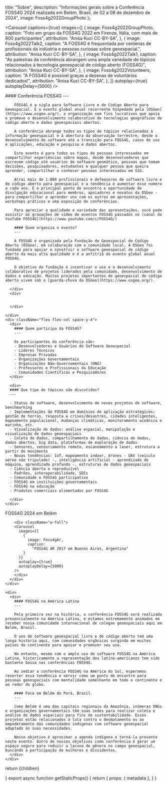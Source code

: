 
  title: "Sobre",
  description:
    "Informações gerais sobre a Conferência FOSS4G 2024 realizada em Belém, Brasil, de 02 a 08 de dezembro de 2024",
  image: Foss4g2022GroupPhoto
};

<Carousel
  captions={true}
  images={[
    {
      image: Foss4g2022GroupPhoto,
      caption:
        "Foto em grupo da FOSS4G 2022 em Firenze, Itália, com mais de 800 participantes",
      attribution: "Anisa Kuci CC-BY-SA",
    },
    {
      image: Foss4g2022Talk2,
      caption:
        "A FOSS4G é frequentada por centenas de profissionais da indústria e pessoas curiosas sobre geoespacial.",
      attribution: "Anisa Kuci CC-BY-SA",
    },
    {
      image: Foss4g2022Talk1,
      caption:
        "As palestras da conferência abrangem uma ampla variedade de tópicos relacionados à tecnologia geoespacial de código aberto (FOSS4G)",
      attribution: "Anisa Kuci CC-BY-SA",
    },
    {
      image: Foss4g2022Volunteers,
      caption:
        "A FOSS4G é possível graças a dezenas de voluntários dedicados!",
      attribution: "Anisa Kuci CC-BY-SA",
    },
  ]}
  autoplay={true}
  autoplayDelay={5000}
/>

<div className="grid space-y-4 mt-4">
  <div className="grid md:grid-cols-2 md:space-x-4">  
    <div className="flex flex-col space-y-4">
      <div className="">
        #### Conferência FOSS4G
        ---
        
        FOSS4G é a sigla para Software Livre e de Código Aberto para Geoespacial. É o evento global anual recorrente hospedado pela [OSGeo](https://www.osgeo.org/), a organização sem fins lucrativos que apoia e promove o desenvolvimento colaborativo de tecnologias geográficas de código aberto e dados geoespaciais abertos.
        
        A conferência abrange todos os tipos de tópicos relacionados à informação geoespacial e à abertura da observação terrestre, desde o desenvolvimento de software até a transição para FOSS4G, casos de uso e aplicações, educação e pesquisa e dados abertos.

        Este evento é para todos os tipos de pessoas interessadas em compartilhar experiências sobre mapas, desde desenvolvedores que escrevem código até usuários de software geomático, pessoas que tomam decisões, pesquisadores, estudantes e qualquer pessoa que queira aprender, compartilhar e conhecer pessoas interessadas em SIG.

        Atrai mais de 1.000 profissionais e defensores de software livre e de código aberto para geoespacial e a tendência é aumentar esse número a cada ano. É o principal ponto de encontro e oportunidade de divulgação educacional para membros, apoiadores e novatos da OSGeo - para compartilhar e aprender uns com os outros em apresentações, workshops práticos e uma exposição de conferências.

        Para apreciar a qualidade e variedade das apresentações, você pode assistir às gravações de vídeo de eventos FOSS4G passados no [canal do YouTube FOSS4G](https://www.youtube.com/c/FOSS4G/)

        #### Quem organiza o evento?
        ---

        A FOSS4G é organizada pela Fundação de Geoespacial de Código Aberto (OSGeo), em colaboração com a comunidade local. A OSGeo foi fundada para apoiar e construir o software geoespacial de código aberto da mais alta qualidade e é a anfitriã do evento global anual FOSS4G.

        O objetivo da fundação é incentivar o uso e o desenvolvimento colaborativo de projetos liderados pela comunidade, desenvolvimento de dados e educação. Muitos projetos importantes de geoespacial de código aberto vivem sob o [guarda-chuva da OSGeo](https://www.osgeo.org/).

      </div>
      <div>


      </div>

    </div>
    <div className="flex flex-col space-y-4">
      <div>
        #### Quem participa da FOSS4G?
        ---

        Os participantes da conferência são:
        - Desenvolvedores e Usuários de Software Geoespacial
        - Líderes Técnicos
        - Empresas Privadas
        - Organizações Governamentais
        - Organizações Não-Governamentais (ONG)
        - Professores e Profissionais da Educação
        - Comunidades Científicas e Pesquisadores
      </div>

      <div>
      #### Que tipo de tópicos são discutidos?
      ---

      - Status do software, desenvolvimento de novos projetos de software, benchmarking
      - Implementações de FOSS4G em domínios de aplicação estratégicos: gestão de terras, resposta a crises/desastres, cidades inteligentes, mapeamento populacional, mudanças climáticas, monitoramento oceânico e marinho, etc.
      - Visualização de dados: análise espacial, manipulação e visualização de dados geoespaciais
      - Coleta de dados, compartilhamento de dados, ciência de dados, dados abertos, big data, plataformas de exploração de dados
      - Sensores, sensoriamento remoto, escaneamento a laser, estrutura a partir de movimento
      - Novas tendências: IoT, mapeamento indoor, drones - UAV (veículo aéreo não tripulado) -, inteligência artificial - aprendizado de máquina, aprendizado profundo -, estruturas de dados geoespaciais
      - Ciência aberta e reproduzível
      - Padrões, interoperabilidade, SDIs
      - Comunidade e FOSS4G participativo
      - FOSS4G em instituições governamentais
      - FOSS4G na educação
      - Produtos comerciais alimentados por FOSS4G

      </div>
    </div>

  </div>

<Heading bubble color="orange">
  FOSS4G 2024 em Belém
</Heading>

  <div className="grid md:grid-cols-2 md:space-x-4">
    <div className="flex flex-col space-y-4">
      <div className="">

        <div className="w-full">
        <Carousel
          images={[
            {
              image: Foss4gAr,
              caption:
                "FOSS4G AR 2017 em Buenos Aires, Argentina"
            }
          ]}
          autoplay={true}
          autoplayDelay={5000}
        />
        </div>
      </div>
    </div>

    <div>
      <div>
        #### FOSS4G na América Latina
        ---

        Pela primeira vez na história, a conferência FOSS4G será realizada presencialmente na América Latina, e estamos extremamente animados em receber nossa comunidade internacional de colegas geoespaciais aqui em Belém, Brasil.

        O uso de software geoespacial livre e de código aberto tem uma longa história aqui, com comunidades orgânicas surgindo em muitos países do continente para apoiar e promover seu uso.

        No entanto, mesmo com o amplo uso de software FOSS4G na América Latina, historicamente a representação dos latino-americanos tem sido bastante baixa nas conferências FOSS4G.
        
        Ao sediar a conferência FOSS4G na América do Sul, esperamos reverter essa tendência e servir como um ponto de encontro para pessoas geoespaciais com mentalidade semelhante em todo o continente e ao redor do globo.

        #### Foco em Belém do Pará, Brasil.
        ---

        Como Belém é uma das capitais regionais da Amazônia, inúmeras ONGs e organizações governamentais têm suas sedes para realizar coleta e análise de dados espaciais para fins de sustentabilidade. Esses projetos estão relacionados à luta contra o desmatamento ou ao empoderamento das comunidades indígenas com software geoespacial adaptado às suas necessidades.
        
        Nosso objetivo é aproximar a agenda indígena e torná-la presente neste evento. Outro de nossos objetivos como conferência é gerar um espaço seguro para reduzir a lacuna de gênero no campo geoespacial, buscando a participação de mulheres e dissidentes.
      </div>
    </div>

  </div>
</div>

  return <MdxLayout metadata={metadata}>{children}</MdxLayout>

}
export async function getStaticProps() {
  return {
    props: {
      metadata
    },
  }
}
